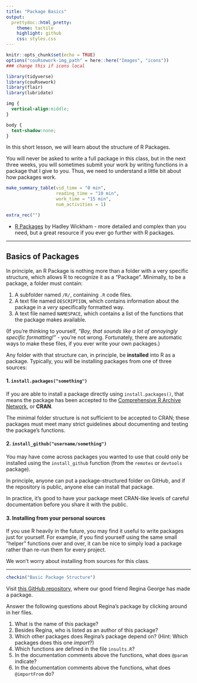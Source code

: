 ```yaml
---
title: "Package Basics"
output:
  prettydoc::html_pretty:
    theme: tactile
    highlight: github
    css: styles.css
---
```


```r
knitr::opts_chunk$set(echo = TRUE)
options("couRsework-img_path" = here::here("Images", "icons")) 
### change this if icons local
```

```r
library(tidyverse)
library(couRsework)
library(flair)
library(lubridate)
```


```css
img {
  vertical-align:middle;
}

body {
  text-shadow:none;
}

```


In this short lesson, we will learn about the structure of R Packages.

You will never be asked to write a full package in this class, but in the next
three weeks, you will sometimes submit your work by writing functions in a package 
that I give to you.  Thus, we need to understand a little bit about how packages work.

```r
make_summary_table(vid_time = "0 min", 
                   reading_time = "10 min", 
                   work_time = "15 min", 
                   num_activities = 1)
```

```r
extra_rec("")
```

* [R Packages](http://r-pkgs.had.co.nz/intro.html) by Hadley Wickham - more detailed
and complex than you need, but a great resource if you ever go further with R packages.

---

## Basics of Packages

In principle, an R Package is nothing more than a folder with a very specific structure, 
which allows R to recognize it as a "Package".  Minimally, to be a package, a folder
must contain:

1. A subfolder named `/R/`, containing `.R` code files.
2. A text file named `DESCRIPTION`, which contains information about the package 
in a *very* specifically formatted way.
3. A text file named `NAMESPACE`, which contains a list of the functions that 
the package makes available.

(If you're thinking to yourself, *"Boy, that sounds like a lot of annoyingly specific
formatting!"* - you're not wrong.  Fortunately, there are automatic ways to make 
these files, if you ever write your own packages.)

Any folder with that structure can, in principle, be **installed** into R as a
package.  Typically, you will be installing packages from one of three sources:

#### 1. `install.packages("something")`

If you are able to install a package directly using `install.packages()`, that
means the package has been accepted to the [Comprehensive R Archive Network](https://cran.r-project.org/),
or **CRAN**.  

The minimal folder structure is not sufficient to be accepted to CRAN; these 
packages must meet many strict guidelines about documenting and testing the package's functions.

#### 2. `install_github("username/something")`

You may have come across packages you wanted to use that could only be installed
using the `install_github` function (from the `remotes` or `devtools` package).

In principle, anyone can put a package-structured folder on GitHub, and if the repository
is public, anyone else can install that package.

In practice, it's good to have your package meet CRAN-like levels of careful 
documentation before you share it with the public.


#### 3. Installing from your personal sources

If you use R heavily in the future, you may find it useful to write packages
just for yourself.  For example, if you find yourself using the same small "helper"
functions over and over, it can be nice to simply load a package rather than re-run
them for every project.

We won't worry about installing from sources for this class.

---


```r
checkin("Basic Package Structure")
```


Visit [this GitHub repository](https://github.com/Cal-Poly-Advanced-R/meangirls), 
where our good friend Regina George has made a package.

Answer the following questions about Regina's package by clicking around in her files.

1. What is the name of this package?
2. Besides Regina, who is listed as an author of this package?
3. Which other packages does Regina's package depend on?  (Hint: Which packages 
does this one *import*?)
4. Which functions are defined in the file `insults.R`?
5. In the documentation comments above the functions, what does `@param` indicate?
6. In the documentation comments above the functions, what does `@importFrom` do?
